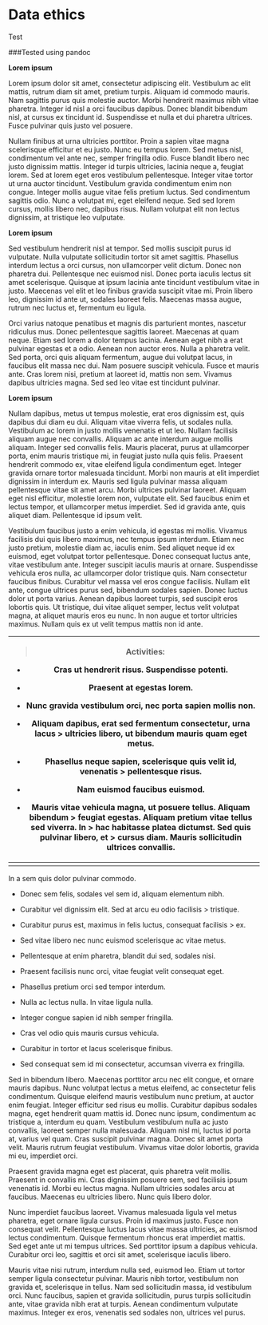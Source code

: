 # Data ethics
Test


###Tested using pandoc 

**Lorem ipsum**

Lorem ipsum dolor sit amet, consectetur adipiscing elit. Vestibulum ac
elit mattis, rutrum diam sit amet, pretium turpis. Aliquam id commodo
mauris. Nam sagittis purus quis molestie auctor. Morbi hendrerit maximus
nibh vitae pharetra. Integer id nisl a orci faucibus dapibus. Donec
blandit bibendum nisl, at cursus ex tincidunt id. Suspendisse et nulla
et dui pharetra ultrices. Fusce pulvinar quis justo vel posuere.

Nullam finibus at urna ultricies porttitor. Proin a sapien vitae magna
scelerisque efficitur et eu justo. Nunc eu tempus lorem. Sed metus nisl,
condimentum vel ante nec, semper fringilla odio. Fusce blandit libero
nec justo dignissim mattis. Integer id turpis ultricies, lacinia neque
a, feugiat lorem. Sed at lorem eget eros vestibulum pellentesque.
Integer vitae tortor ut urna auctor tincidunt. Vestibulum gravida
condimentum enim non congue. Integer mollis augue vitae felis pretium
luctus. Sed condimentum sagittis odio. Nunc a volutpat mi, eget eleifend
neque. Sed sed lorem cursus, mollis libero nec, dapibus risus. Nullam
volutpat elit non lectus dignissim, at tristique leo vulputate.

**Lorem ipsum**

Sed vestibulum hendrerit nisl at tempor. Sed mollis suscipit purus id
vulputate. Nulla vulputate sollicitudin tortor sit amet sagittis.
Phasellus interdum lectus a orci cursus, non ullamcorper velit dictum.
Donec non pharetra dui. Pellentesque nec euismod nisl. Donec porta
iaculis lectus sit amet scelerisque. Quisque at ipsum lacinia ante
tincidunt vestibulum vitae in justo. Maecenas vel elit et leo finibus
gravida suscipit vitae mi. Proin libero leo, dignissim id ante ut,
sodales laoreet felis. Maecenas massa augue, rutrum nec luctus et,
fermentum eu ligula.

Orci varius natoque penatibus et magnis dis parturient montes, nascetur
ridiculus mus. Donec pellentesque sagittis laoreet. Maecenas at quam
neque. Etiam sed lorem a dolor tempus lacinia. Aenean eget nibh a erat
pulvinar egestas et a odio. Aenean non auctor eros. Nulla a pharetra
velit. Sed porta, orci quis aliquam fermentum, augue dui volutpat lacus,
in faucibus elit massa nec dui. Nam posuere suscipit vehicula. Fusce et
mauris ante. Cras lorem nisi, pretium at laoreet id, mattis non sem.
Vivamus dapibus ultricies magna. Sed sed leo vitae est tincidunt
pulvinar.

**Lorem ipsum**

Nullam dapibus, metus ut tempus molestie, erat eros dignissim est, quis
dapibus dui diam eu dui. Aliquam vitae viverra felis, ut sodales nulla.
Vestibulum ac lorem in justo mollis venenatis et ut leo. Nullam
facilisis aliquam augue nec convallis. Aliquam ac ante interdum augue
mollis aliquam. Integer sed convallis felis. Mauris placerat, purus at
ullamcorper porta, enim mauris tristique mi, in feugiat justo nulla quis
felis. Praesent hendrerit commodo ex, vitae eleifend ligula condimentum
eget. Integer gravida ornare tortor malesuada tincidunt. Morbi non
mauris at elit imperdiet dignissim in interdum ex. Mauris sed ligula
pulvinar massa aliquam pellentesque vitae sit amet arcu. Morbi ultrices
pulvinar laoreet. Aliquam eget nisl efficitur, molestie lorem non,
vulputate elit. Sed faucibus enim et lectus tempor, et ullamcorper metus
imperdiet. Sed id gravida ante, quis aliquet diam. Pellentesque id ipsum
velit.

Vestibulum faucibus justo a enim vehicula, id egestas mi mollis. Vivamus
facilisis dui quis libero maximus, nec tempus ipsum interdum. Etiam nec
justo pretium, molestie diam ac, iaculis enim. Sed aliquet neque id ex
euismod, eget volutpat tortor pellentesque. Donec consequat luctus ante,
vitae vestibulum ante. Integer suscipit iaculis mauris at ornare.
Suspendisse vehicula eros nulla, ac ullamcorper dolor tristique quis.
Nam consectetur faucibus finibus. Curabitur vel massa vel eros congue
facilisis. Nullam elit ante, congue ultrices purus sed, bibendum sodales
sapien. Donec luctus dolor ut porta varius. Aenean dapibus laoreet
turpis, sed suscipit eros lobortis quis. Ut tristique, dui vitae aliquet
semper, lectus velit volutpat magna, at aliquet mauris eros eu nunc. In
non augue et tortor ultricies maximus. Nullam quis ex ut velit tempus
mattis non id ante.

+-----------------------------------------------------------------------+
| > **Activities:**                                                     |
|                                                                       |
| -   Cras ut hendrerit risus. Suspendisse potenti.                     |
|                                                                       |
| -   Praesent at egestas lorem.                                        |
|                                                                       |
| -   Nunc gravida vestibulum orci, nec porta sapien mollis non.        |
|                                                                       |
| -   Aliquam dapibus, erat sed fermentum consectetur, urna lacus       |
|     > ultricies libero, ut bibendum mauris quam eget metus.           |
|                                                                       |
| ```{=html}                                                            |
| <!-- -->                                                              |
| ```                                                                   |
| -   Phasellus neque sapien, scelerisque quis velit id, venenatis      |
|     > pellentesque risus.                                             |
|                                                                       |
| -   Nam euismod faucibus euismod.                                     |
|                                                                       |
| -   Mauris vitae vehicula magna, ut posuere tellus. Aliquam bibendum  |
|     > feugiat egestas. Aliquam pretium vitae tellus sed viverra. In   |
|     > hac habitasse platea dictumst. Sed quis pulvinar libero, et     |
|     > cursus diam. Mauris sollicitudin ultrices convallis.            |
+=======================================================================+
+-----------------------------------------------------------------------+

In a sem quis dolor pulvinar commodo.

-   Donec sem felis, sodales vel sem id, aliquam elementum nibh.

-   Curabitur vel dignissim elit. Sed at arcu eu odio facilisis
    > tristique.

-   Curabitur purus est, maximus in felis luctus, consequat facilisis
    > ex.

-   Sed vitae libero nec nunc euismod scelerisque ac vitae metus.

-   Pellentesque at enim pharetra, blandit dui sed, sodales nisi.

-   Praesent facilisis nunc orci, vitae feugiat velit consequat eget.

-   Phasellus pretium orci sed tempor interdum.

```{=html}
<!-- -->
```
-   Nulla ac lectus nulla. In vitae ligula nulla.

-   Integer congue sapien id nibh semper fringilla.

-   Cras vel odio quis mauris cursus vehicula.

```{=html}
<!-- -->
```
-   Curabitur in tortor et lacus scelerisque finibus.

-   Sed consequat sem id mi consectetur, accumsan viverra ex fringilla.

Sed in bibendum libero. Maecenas porttitor arcu nec elit congue, et
ornare mauris dapibus. Nunc volutpat lectus a metus eleifend, ac
consectetur felis condimentum. Quisque eleifend mauris vestibulum nunc
pretium, at auctor enim feugiat. Integer efficitur sed risus eu mollis.
Curabitur dapibus sodales magna, eget hendrerit quam mattis id. Donec
nunc ipsum, condimentum ac tristique a, interdum eu quam. Vestibulum
vestibulum nulla ac justo convallis, laoreet semper nulla malesuada.
Aliquam nisl mi, luctus id porta at, varius vel quam. Cras suscipit
pulvinar magna. Donec sit amet porta velit. Mauris rutrum feugiat
vestibulum. Vivamus vitae dolor lobortis, gravida mi eu, imperdiet orci.

Praesent gravida magna eget est placerat, quis pharetra velit mollis.
Praesent in convallis mi. Cras dignissim posuere sem, sed facilisis
ipsum venenatis id. Morbi eu lectus magna. Nullam ultricies sodales arcu
at faucibus. Maecenas eu ultricies libero. Nunc quis libero dolor.

Nunc imperdiet faucibus laoreet. Vivamus malesuada ligula vel metus
pharetra, eget ornare ligula cursus. Proin id maximus justo. Fusce non
consequat velit. Pellentesque luctus lacus vitae massa ultricies, ac
euismod lectus condimentum. Quisque fermentum rhoncus erat imperdiet
mattis. Sed eget ante ut mi tempus ultrices. Sed porttitor ipsum a
dapibus vehicula. Curabitur orci leo, sagittis et orci sit amet,
scelerisque iaculis libero.

Mauris vitae nisi rutrum, interdum nulla sed, euismod leo. Etiam ut
tortor semper ligula consectetur pulvinar. Mauris nibh tortor,
vestibulum non gravida et, scelerisque in tellus. Nam sed sollicitudin
massa, id vestibulum orci. Nunc faucibus, sapien et gravida
sollicitudin, purus turpis sollicitudin ante, vitae gravida nibh erat at
turpis. Aenean condimentum vulputate maximus. Integer ex eros, venenatis
sed sodales non, ultrices vel purus.


